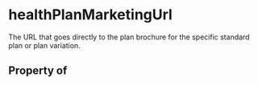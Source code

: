   

# healthPlanMarketingUrl

The URL that goes directly to the plan brochure for the specific standard plan or plan variation.

## Property of



